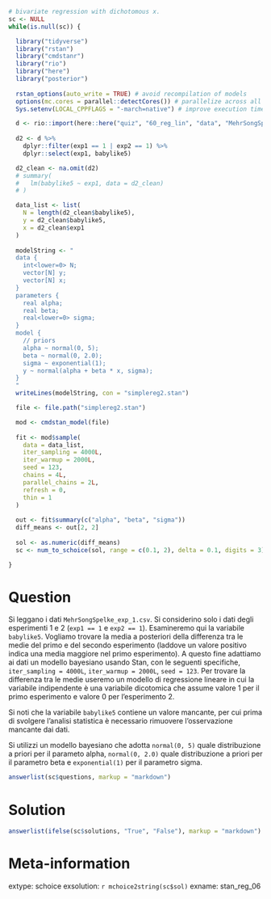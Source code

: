 ```r
# bivariate regression with dichotomous x.
sc <- NULL
while(is.null(sc)) {

  library("tidyverse")
  library("rstan")
  library("cmdstanr")
  library("rio")
  library("here")
  library("posterior")
  
  rstan_options(auto_write = TRUE) # avoid recompilation of models
  options(mc.cores = parallel::detectCores()) # parallelize across all CPUs
  Sys.setenv(LOCAL_CPPFLAGS = "-march=native") # improve execution time

  d <- rio::import(here::here("quiz", "60_reg_lin", "data", "MehrSongSpelke_exp_1.csv"))
  
  d2 <- d %>%
    dplyr::filter(exp1 == 1 | exp2 == 1) %>%
    dplyr::select(exp1, babylike5)

  d2_clean <- na.omit(d2)
  # summary(
  #   lm(babylike5 ~ exp1, data = d2_clean)
  # )

  data_list <- list(
    N = length(d2_clean$babylike5),
    y = d2_clean$babylike5,
    x = d2_clean$exp1
  )
  
  modelString <- "
  data {
    int<lower=0> N;
    vector[N] y;
    vector[N] x;
  }
  parameters {
    real alpha;
    real beta;
    real<lower=0> sigma;
  }
  model {
    // priors
    alpha ~ normal(0, 5);
    beta ~ normal(0, 2.0);
    sigma ~ exponential(1);
    y ~ normal(alpha + beta * x, sigma);
  }
  "
  writeLines(modelString, con = "simplereg2.stan")

  file <- file.path("simplereg2.stan")

  mod <- cmdstan_model(file)
 
  fit <- mod$sample(
    data = data_list,
    iter_sampling = 4000L,
    iter_warmup = 2000L,
    seed = 123,
    chains = 4L,
    parallel_chains = 2L,
    refresh = 0,
    thin = 1
  )
 
  out <- fit$summary(c("alpha", "beta", "sigma"))
  diff_means <- out[2, 2]
 
  sol <- as.numeric(diff_means)
  sc <- num_to_schoice(sol, range = c(0.1, 2), delta = 0.1, digits = 3)

}
```

Question
========

Si leggano i dati `MehrSongSpelke_exp_1.csv`. Si considerino solo i dati degli esperimenti 1 e 2 (`exp1 == 1` e `exp2 == 1`). Esamineremo qui la variabile `babylike5`. Vogliamo trovare la media a posteriori della differenza tra le medie del primo e del secondo esperimento (laddove un valore positivo indica una media maggiore nel primo esperimento). A questo fine adattiamo ai dati un modello bayesiano usando Stan, con le seguenti specifiche, `iter_sampling = 4000L`, `iter_warmup = 2000L`, `seed = 123`. Per trovare la differenza tra le medie useremo un modello di regressione lineare in cui la variabile indipendente è una variabile dicotomica che assume valore 1 per il primo esperimento e valore 0 per l'esperimento 2.

Si noti che la variabile `babylike5` contiene un valore mancante, per cui prima di svolgere l'analisi statistica è necessario rimuovere l'osservazione mancante dai dati.

Si utilizzi un modello bayesiano che adotta `normal(0, 5)` quale distribuzione a priori per il parameto alpha, `normal(0, 2.0)` quale distribuzione a priori per il parametro beta e `exponential(1)` per il parametro sigma.

```r
answerlist(sc$questions, markup = "markdown")
```

Solution
========

```r
answerlist(ifelse(sc$solutions, "True", "False"), markup = "markdown")
```

Meta-information
================
extype: schoice
exsolution: `r mchoice2string(sc$sol)`
exname: stan_reg_06
